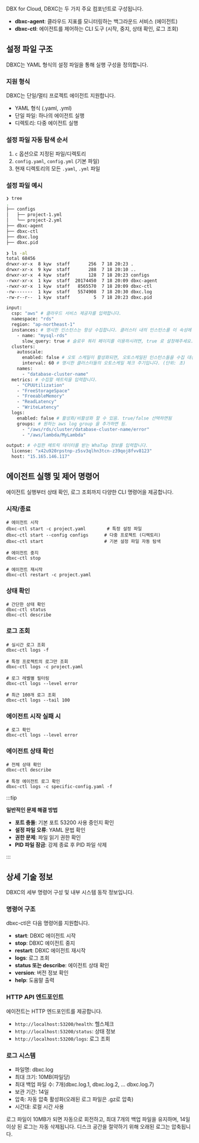 DBX for Cloud, DBXC는 두 가지 주요 컴포넌트로 구성됩니다. 

- **dbxc-agent**: 클라우드 지표를 모니터링하는 백그라운드 서비스 (에이전트)
- **dbxc-ctl**: 에이전트를 제어하는 CLI 도구 (시작, 중지, 상태 확인, 로그 조회)

## 설정 파일 구조

DBXC는 YAML 형식의 설정 파일을 통해 실행 구성을 정의합니다.

### 지원 형식

DBXC는 단일/멀티 프로젝트 에이전트 지원합니다.

- YAML 형식 (.yaml, .yml)
- 단일 파일: 하나의 에이전트 실행
- 디렉토리: 다중 에이전트 실행

### 설정 파일 자동 탐색 순서

1. `c` 옵션으로 지정된 파일/디렉토리
2. `config.yaml`, `config.yml` (기본 파일)
3. 현재 디렉토리의 모든 `.yaml`, `.yml` 파일

### 설정 파일 예시

```bash title="디렉토리 tree 예시"
❯ tree
.
├── configs
│   ├── project-1.yml
│   └── project-2.yml
├── dbxc-agent
├── dbxc-ctl
├── dbxc.log
├── dbxc.pid

❯ ls -al
total 68456
drwxr-xr-x  8 kyw  staff       256  7 18 20:23 .
drwxr-xr-x  9 kyw  staff       288  7 18 20:10 ..
drwxr-xr-x  4 kyw  staff       128  7 18 20:23 configs
-rwxr-xr-x  1 kyw  staff  20174450  7 18 20:09 dbxc-agent
-rwxr-xr-x  1 kyw  staff   8565570  7 18 20:09 dbxc-ctl
-rw-------  1 kyw  staff   5574908  7 18 20:30 dbxc.log
-rw-r--r--  1 kyw  staff         5  7 18 20:23 dbxc.pid
```

```bash title="yml 예시"
input:
  csp: "aws" # 클라우드 서비스 제공자를 입력합니다.
  namespace: "rds"
  region: "ap-northeast-1"
  instances: # 명시한 인스턴스는 항상 수집합니다. 클러스터 내의 인스턴스를 이 속성에 명시하면, 오토스케일 여부와 관계없이 항상 수집합니다.
    - name: "mysql-rds"
      slow_query: true # 슬로우 쿼리 페이지를 이용하시려면, true 로 설정해주세요.
  clusters:
    autoscale:
      enabled: false # 오토 스케일이 활성화되면, 오토스케일된 인스턴스들을 수집 대상에서 추가하거나 삭제합니다
      interval: 60 # 명시한 클러스터들의 오토스케일 체크 주기입니다. (단위: 초)
    names:
      - "database-cluster-name"
  metrics: # 수집할 메트릭을 입력합니다.
    - "CPUUtilization"
    - "FreeStorageSpace"
    - "FreeableMemory"
    - "ReadLatency"
    - "WriteLatency"
  logs:
    enabled: false # 활성화/비활성화 할 수 있음. true/false 선택하면됨
    groups: # 원하는 aws log group 을 추가하면 됨.
      - "/aws/rds/cluster/database-cluster-name/error"
      - "/aws/lambda/MyLambda"

output: # 수집한 메트릭 데이터를 받는 WhaTap 정보를 입력합니다.
  license: "x42u920rpstnp-z5sv3qlhn3tcn-z39qoj8fvv8123"
  host: "15.165.146.117"
```

## 에이전트 실행 및 제어 명령어

에이전트 실행부터 상태 확인, 로그 조회까지 다양한 CLI 명령어을 제공합니다.

### 시작/종료

```
# 에이전트 시작
dbxc-ctl start -c project.yaml        # 특정 설정 파일
dbxc-ctl start --config configs      # 다중 프로젝트 (디렉토리)
dbxc-ctl start                       # 기본 설정 파일 자동 탐색

# 에이전트 중지
dbxc-ctl stop

# 에이전트 재시작
dbxc-ctl restart -c project.yaml
```

### 상태 확인

```
# 간단한 상태 확인
dbxc-ctl status
dbxc-ctl describe
```

### 로그 조회

```
# 실시간 로그 조회
dbxc-ctl logs -f

# 특정 프로젝트의 로그만 조회
dbxc-ctl logs -c project.yaml

# 로그 레벨별 필터링
dbxc-ctl logs --level error

# 최근 100개 로그 조회
dbxc-ctl logs --tail 100
```

### 에이전트 시작 실패 시

```
# 로그 확인
dbxc-ctl logs --level error
```

### 에이전트 상태 확인

```
# 전체 상태 확인
dbxc-ctl describe

# 특정 에이전트 로그 확인
dbxc-ctl logs -c specific-config.yaml -f
```

:::tip

**일반적인 문제 해결 방법**

- **포트 충돌**: 기본 포트 53200 사용 중인지 확인
- **설정 파일 오류**: YAML 문법 확인
- **권한 문제**: 파일 읽기 권한 확인
- **PID 파일 잠금**: 강제 종료 후 PID 파일 삭제

:::

## 상세 기술 정보

DBXC의 세부 명령어 구성 및 내부 시스템 동작 정보입니다.

### 명령어 구조

dbxc-ctl은 다음 명령어를 지원합니다.

- **start**: DBXC 에이전트 시작
- **stop**: DBXC 에이전트 중지
- **restart**: DBXC 에이전트 재시작
- **logs**: 로그 조회
- **status 또는 describe**: 에이전트 상태 확인
- **version**: 버전 정보 확인
- **help**: 도움말 출력

### HTTP API 엔드포인트

에이전트는 HTTP 엔드포인트를 제공합니다.

- `http://localhost:53200/health`: 헬스체크
- `http://localhost:53200/status`: 상태 정보
- `http://localhost:53200/logs`: 로그 조회

### 로그 시스템

- 파일명: dbxc.log
- 최대 크기: 10MB(파일당)
- 최대 백업 파일 수: 7개(dbxc.log.1, dbxc.log.2, ... dbxc.log.7)
- 보관 기간: 14일
- 압축: 자동 압축 활성화(오래된 로그 파일은 .gz로 압축)
- 시간대: 로컬 시간 사용

로그 파일이 10MB가 되면 자동으로 회전하고, 최대 7개의 백업 파일을 유지하며, 14일 이상 된 로그는 자동 삭제됩니다. 
디스크 공간을 절약하기 위해 오래된 로그는 압축됩니다.